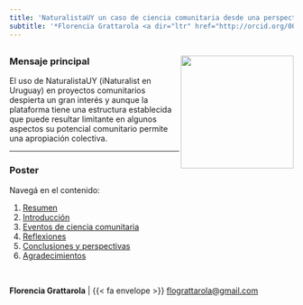 ```yaml
---
title: 'NaturalistaUY un caso de ciencia comunitaria desde una perspectiva crítica'
subtitle: '*Florencia Grattarola <a dir="ltr" href="http://orcid.org/0000-0001-8282-5732" target="_blank"><img class="is-rounded" src="/images/orcid.svg" width="15"></a>, Lucía Bergós <a dir="ltr" href="http://orcid.org/0000-0003-2330-3808" target="_blank"><img class="is-rounded" src="/images/orcid.svg" width="15"></a>, Magdalena Carabio, Solana González <a dir="ltr" href="http://orcid.org/0000-0003-2697-7365" target="_blank"><img class="is-rounded" src="/images/orcid.svg" width="15"></a> y Rodrigo Montiel <a dir="ltr" href="http://orcid.org/0009-0000-3128-5502" target="_blank"><img class="is-rounded" src="/images/orcid.svg" width="15"></a>*.'
---
```


<img class="is-rounded" src="images/CAPS-2024-logo.png" width="200" align="right">
---

### Mensaje principal
El uso de NaturalistaUY (iNaturalist en Uruguay) en proyectos comunitarios despierta un gran interés y aunque la plataforma tiene una estructura establecida que puede resultar limitante en algunos aspectos su potencial comunitario permite una apropiación colectiva.  

---

### Poster 

Navegá en el contenido:  

1. [Resumen](/abstract_and_main_findings)  
2. [Introducción](/intro)  
3. [Eventos de ciencia comunitaria](/events)
4. [Reflexiones](/reflections) 
5. [Conclusiones y perspectivas](/future_directions)   
6. [Agradecimientos](/acknowledgments)   

<br>

**Florencia Grattarola** | {{< fa envelope >}} [flograttarola@gmail.com](mailto:flograttarola@gmail.com) 
